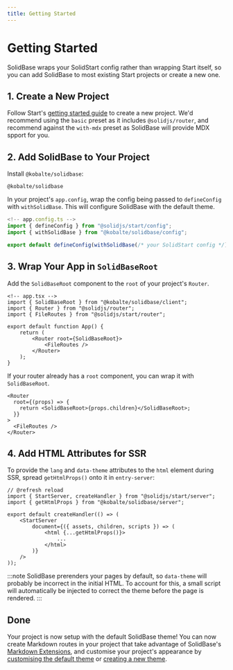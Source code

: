 ```yaml
---
title: Getting Started
---
```


# Getting Started

SolidBase wraps your SolidStart config rather than wrapping Start itself,
so you can add SolidBase to most existing Start projects or create a new one.


## 1. Create a New Project

Follow Start's [getting started guide](https://docs.solidjs.com/solid-start/getting-started)
to create a new project.
We'd recommend using the `basic` preset as it includes `@solidjs/router`,
and recommend against the `with-mdx` preset as SolidBase will provide MDX spport for you.

## 2. Add SolidBase to Your Project

Install `@kobalte/solidbase`:

```package-install
@kobalte/solidbase
```

In your project's `app.config`, wrap the config being passed to `defineConfig` with `withSolidBase`.
This will configure SolidBase with the default theme.

```ts
<!-- app.config.ts -->
import { defineConfig } from "@solidjs/start/config";
import { withSolidBase } from "@kobalte/solidbase/config";

export default defineConfig(withSolidBase(/* your SolidStart config */));
```

## 3. Wrap Your App in `SolidBaseRoot`

Add the `SolidBaseRoot` component to the `root` of your project's `Router`.

```tsx
<!-- app.tsx -->
import { SolidBaseRoot } from "@kobalte/solidbase/client";
import { Router } from "@solidjs/router";
import { FileRoutes } from "@solidjs/start/router";

export default function App() {
	return (
		<Router root={SolidBaseRoot}>
			<FileRoutes />
		</Router>
	);
}
```

If your router already has a `root` component, you can wrap it with `SolidBaseRoot`.

```tsx
<Router
  root={(props) => {
    return <SolidBaseRoot>{props.children}</SolidBaseRoot>;
  }}
>
  <FileRoutes />
</Router>
```

## 4. Add HTML Attributes for SSR

To provide the `lang` and `data-theme` attributes to the `html` element during SSR,
spread `getHtmlProps()` onto it in `entry-server`:

```tsx title=entry-server.tsx
// @refresh reload
import { StartServer, createHandler } from "@solidjs/start/server";
import { getHtmlProps } from "@kobalte/solidbase/server";

export default createHandler(() => (
	<StartServer
		document={({ assets, children, scripts }) => (
			<html {...getHtmlProps()}>
				...
			</html>
		)}
	/>
));
```

:::note
SolidBase prerenders your pages by default,
so `data-theme` will probably be incorrect in the initial HTML.
To account for this,
a small script will automatically be injected to correct the theme before the page is rendered.
:::

## Done

Your project is now setup with the default SolidBase theme!
You can now create Markdown routes in your project that take advantage of SolidBase's [Markdown Extensions](../markdown),
and customise your project's appearance by [customising the default theme](../extending-themes#extending-the-default-theme) or [creating a new theme](../custom-themes).
